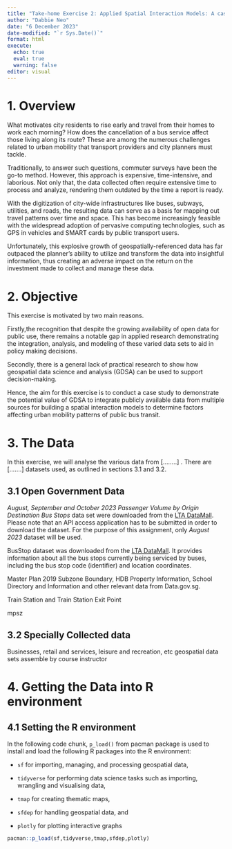 ```yaml
---
title: "Take-home Exercise 2: Applied Spatial Interaction Models: A case study of Singapore public bus commuter flows"
author: "Dabbie Neo"
date: "6 December 2023"
date-modified: "`r Sys.Date()`"
format: html
execute: 
  echo: true
  eval: true
  warning: false
editor: visual
---
```


# 1. Overview

What motivates city residents to rise early and travel from their homes to work each morning? How does the cancellation of a bus service affect those living along its route? These are among the numerous challenges related to urban mobility that transport providers and city planners must tackle.

Traditionally, to answer such questions, commuter surveys have been the go-to method. However, this approach is expensive, time-intensive, and laborious. Not only that, the data collected often require extensive time to process and analyze, rendering them outdated by the time a report is ready.

With the digitization of city-wide infrastructures like buses, subways, utilities, and roads, the resulting data can serve as a basis for mapping out travel patterns over time and space. This has become increasingly feasible with the widespread adoption of pervasive computing technologies, such as GPS in vehicles and SMART cards by public transport users.

Unfortunately, this explosive growth of geospatially-referenced data has far outpaced the planner’s ability to utilize and transform the data into insightful information, thus creating an adverse impact on the return on the investment made to collect and manage these data.

# 2. Objective

This exercise is motivated by two main reasons.

Firstly,the recognition that despite the growing availability of open data for public use, there remains a notable gap in applied research demonstrating the integration, analysis, and modeling of these varied data sets to aid in policy making decisions.

Secondly, there is a general lack of practical research to show how geospatial data science and analysis (GDSA) can be used to support decision-making.

Hence, the aim for this exercise is to conduct a case study to demonstrate the potential value of GDSA to integrate publicly available data from multiple sources for building a spatial interaction models to determine factors affecting urban mobility patterns of public bus transit.

# 3. The Data

In this exercise, we will analyse the various data from [........] . There are [.......] datasets used, as outlined in sections 3.1 and 3.2.

## 3.1 Open Government Data

*August, September and October 2023 Passenger Volume by Origin Destination Bus Stops* data set were downloaded from the [LTA DataMall](https://datamall.lta.gov.sg/content/datamall/en.html). Please note that an API access application has to be submitted in order to download the dataset. For the purpose of this assignment, only *August 2023* dataset will be used.

BusStop dataset was downloaded from the [LTA DataMall](https://datamall.lta.gov.sg/content/datamall/en/static-data.html). It provides information about all the bus stops currently being serviced by buses, including the bus stop code (identifier) and location coordinates.

Master Plan 2019 Subzone Boundary, HDB Property Information, School Directory and Information and other relevant data from Data.gov.sg.

Train Station and Train  Station Exit Point

mpsz 


## 3.2 Specially Collected data

Businesses, retail and services, leisure and recreation, etc geospatial data sets assemble by course instructor


# 4. Getting the Data into R environment

## 4.1 Setting the R environment

In the following code chunk, `p_load()` from pacman package is used to install and load the following R packages into the R environment:

-   `sf` for importing, managing, and processing geospatial data,

-   `tidyverse` for performing data science tasks such as importing, wrangling and visualising data,

-   `tmap` for creating thematic maps,

-   `sfdep` for handling geospatial data, and

-   `plotly` for plotting interactive graphs

```r
pacman::p_load(sf,tidyverse,tmap,sfdep,plotly) 
```

